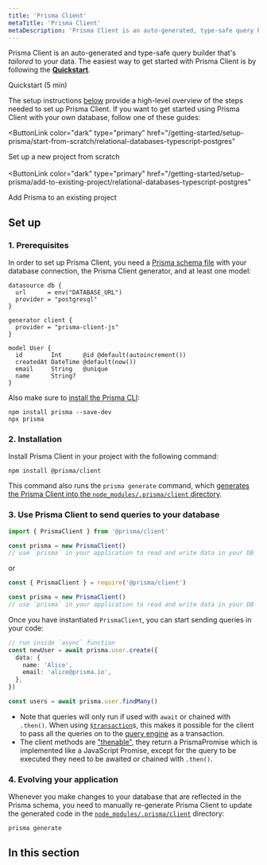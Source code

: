 ```yaml
---
title: 'Prisma Client'
metaTitle: 'Prisma Client'
metaDescription: 'Prisma Client is an auto-generated, type-safe query builder generated based on the models and attributes of your Prisma schema.'
---
```


<TopBlock>

Prisma Client is an auto-generated and type-safe query builder that's _tailored_ to your data. The easiest way to get started with Prisma Client is by following the **[Quickstart](/getting-started/quickstart)**.

<ButtonLink color="dark" type="primary" href="/getting-started/quickstart">
  Quickstart (5 min)
</ButtonLink>

The setup instructions [below](#set-up) provide a high-level overview of the steps needed to set up Prisma Client. If you want to get started using Prisma Client with your own database, follow one of these guides:

<ButtonLink
  color="dark"
  type="primary"
  href="/getting-started/setup-prisma/start-from-scratch/relational-databases-typescript-postgres"
>
  Set up a new project from scratch
</ButtonLink>
<br />
<br />
<ButtonLink
  color="dark"
  type="primary"
  href="/getting-started/setup-prisma/add-to-existing-project/relational-databases-typescript-postgres"
>
  Add Prisma to an existing project
</ButtonLink>

</TopBlock>

## Set up

### 1. Prerequisites

In order to set up Prisma Client, you need a [Prisma schema file](/concepts/components/prisma-schema) with your database connection, the Prisma Client generator, and at least one model:

```prisma file=schema.prisma
datasource db {
  url      = env("DATABASE_URL")
  provider = "postgresql"
}

generator client {
  provider = "prisma-client-js"
}

model User {
  id        Int      @id @default(autoincrement())
  createdAt DateTime @default(now())
  email     String   @unique
  name      String?
}
```

Also make sure to [install the Prisma CLI](/concepts/components/prisma-cli/installation):

```
npm install prisma --save-dev
npx prisma
```

### 2. Installation

Install Prisma Client in your project with the following command:

```
npm install @prisma/client
```

This command also runs the `prisma generate` command, which [generates the Prisma Client into the `node_modules/.prisma/client` directory](working-with-prismaclient/generating-prisma-client#the-prismaclient-npm-package).

### 3. Use Prisma Client to send queries to your database

```js
import { PrismaClient } from '@prisma/client'

const prisma = new PrismaClient()
// use `prisma` in your application to read and write data in your DB
```

or

```js
const { PrismaClient } = require('@prisma/client')

const prisma = new PrismaClient()
// use `prisma` in your application to read and write data in your DB
```

Once you have instantiated `PrismaClient`, you can start sending queries in your code:

```ts
// run inside `async` function
const newUser = await prisma.user.create({
  data: {
    name: 'Alice',
    email: 'alice@prisma.io',
  },
})

const users = await prisma.user.findMany()
```

<Admonition type="info">

- Note that queries will only run if used with `await` or chained with `.then()`. When using [`$transaction`](transactions)s, this makes it possible for the client to pass all the queries on to the [query engine](/concepts/components/prisma-engines/query-engine) as a transaction.
- The client methods are ["thenable"](https://masteringjs.io/tutorials/fundamentals/thenable), they return a PrismaPromise which is implemented like a JavaScript Promise, except for the query to be executed they need to be awaited or chained with `.then()`.

</Admonition>

### 4. Evolving your application

Whenever you make changes to your database that are reflected in the Prisma schema, you need to manually re-generate Prisma Client to update the generated code in the [`node_modules/.prisma/client`](working-with-prismaclient/generating-prisma-client#the-prismaclient-npm-package) directory:

```
prisma generate
```

## In this section

<Subsections />
